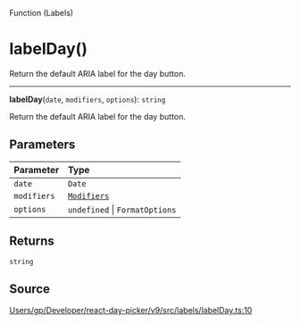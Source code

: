 <SectionTitle>Function (Labels)</SectionTitle>

# labelDay()

<Description>
Return the default ARIA label for the day button.
</Description>

---

<a id="undefined" name="undefined"></a>

<SignatureMemberIdentifier>**labelDay**(`date`, `modifiers`, `options`): `string`</SignatureMemberIdentifier>

Return the default ARIA label for the day button.

## Parameters

| Parameter | Type |
| :------ | :------ |
| `date` | `Date` |
| `modifiers` | [`Modifiers`](/api/type-aliases/Modifiers.md) |
| `options` | `undefined` \| `FormatOptions` |

## Returns

`string`

## Source

[Users/gp/Developer/react-day-picker/v9/src/labels/labelDay.ts:10](https://github.com/gpbl/react-day-picker/blob/a7b1c7f4e/src/labels/labelDay.ts#L10)
